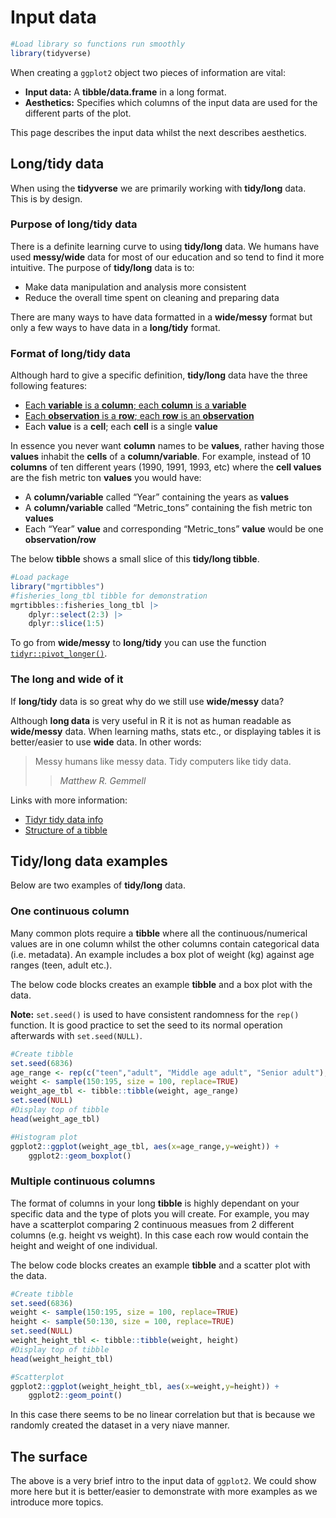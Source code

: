 # Input data

```r
#Load library so functions run smoothly
library(tidyverse)
```

When creating a `ggplot2` object two pieces of information are vital:

- __Input data:__ A __tibble/data.frame__ in a long format.
- __Aesthetics:__ Specifies which columns of the input data are used for the different parts of the plot.

This page describes the input data whilst the next describes aesthetics.

## Long/tidy data

When using the __tidyverse__ we are primarily working with __tidy/long__ data.
This is by design.

### Purpose of long/tidy data

There is a definite learning curve to using __tidy/long__ data.
We humans have used __messy/wide__ data for most of our education and so tend to find it more intuitive.
The purpose of __tidy/long__ data is to:

- Make data manipulation and analysis more consistent
- Reduce the overall time spent on cleaning and preparing data

There are many ways to have data formatted in a __wide/messy__ format but only a few ways to have data in a __long/tidy__ format.

### Format of long/tidy data

Although hard to give a specific definition, __tidy/long__ data have the three following features:

- [Each __variable__ is a __column__; each __column__ is a __variable__](/tibble/structure.qmd#variablescolumns)
- [Each __observation__ is a __row__; each __row__ is an __observation__](/tibble/structure.qmd#rowsobservations)
- Each __value__ is a __cell__; each __cell__ is a single __value__

In essence you never want __column__ names to be __values__, rather having those __values__ inhabit the __cells__ of a __column/variable__.
For example, instead of 10 __columns__ of ten different years (1990, 1991, 1993, etc) where the __cell values__ are the fish metric ton __values__ you would have:

- A __column/variable__ called "Year" containing the years as __values__
- A __column/variable__ called "Metric_tons" containing the fish metric ton __values__
- Each "Year" __value__ and corresponding "Metric_tons" __value__ would be one __observation/row__

The below __tibble__ shows a small slice of this __tidy/long tibble__.

```r
#Load package
library("mgrtibbles")
#fisheries_long_tbl tibble for demonstration
mgrtibbles::fisheries_long_tbl |>
    dplyr::select(2:3) |>
    dplyr::slice(1:5)
```

To go from __wide/messy__ to __long/tidy__ you can use the function [`tidyr::pivot_longer()`](/tidyr/pivot_longer.qmd).

### The long and wide of it

If __long/tidy__ data is so great why do we still use __wide/messy__ data?

Although __long data__ is very useful in R it is not as human readable as __wide/messy__ data.
When learning maths, stats etc., or displaying tables it is better/easier to use __wide__ data.
In other words:

> Messy humans like messy data. Tidy computers like tidy data.
>
>> <cite>Matthew R. Gemmell</cite>

Links with more information:

- [Tidyr tidy data info](https://tidyr.tidyverse.org/articles/tidy-data.html)
- [Structure of a tibble](/tibble/structure.qmd#variablescolumns)

## Tidy/long data examples

Below are two examples of __tidy/long__ data.

### One continuous column

Many common plots require a __tibble__ where all the continuous/numerical values are in one column whilst the other columns contain categorical data (i.e. metadata).
An example includes a box plot of weight (kg) against age ranges (teen, adult etc.).

The below code blocks creates an example __tibble__ and a box plot with the data.

__Note:__ `set.seed()` is used to have consistent randomness for the `rep()` function. It is good practice to set the seed to its normal operation afterwards with `set.seed(NULL)`.

```r
#Create tibble
set.seed(6836)
age_range <- rep(c("teen","adult", "Middle age adult", "Senior adult"), 25)
weight <- sample(150:195, size = 100, replace=TRUE)
weight_age_tbl <- tibble::tibble(weight, age_range)
set.seed(NULL)
#Display top of tibble
head(weight_age_tbl)
```
```r
#Histogram plot
ggplot2::ggplot(weight_age_tbl, aes(x=age_range,y=weight)) +
    ggplot2::geom_boxplot()
```

### Multiple continuous columns

The format of columns in your long __tibble__ is highly dependant on your specific data and the type of plots you will create.
For example, you may have a scatterplot comparing 2 continuous measues from 2 different columns (e.g. height vs weight).
In this case each row would contain the height and weight of one individual.

The below code blocks creates an example __tibble__ and a scatter plot with the data.

```r
#Create tibble
set.seed(6836)
weight <- sample(150:195, size = 100, replace=TRUE)
height <- sample(50:130, size = 100, replace=TRUE)
set.seed(NULL)
weight_height_tbl <- tibble::tibble(weight, height)
#Display top of tibble
head(weight_height_tbl)
```
```r
#Scatterplot
ggplot2::ggplot(weight_height_tbl, aes(x=weight,y=height)) +
    ggplot2::geom_point()
```

In this case there seems to be no linear correlation but that is because we randomly created the dataset in a very niave manner.

## The surface

The above is a very brief intro to the input data of `ggplot2`.
We could show more here but it is better/easier to demonstrate with more examples as we introduce more topics.